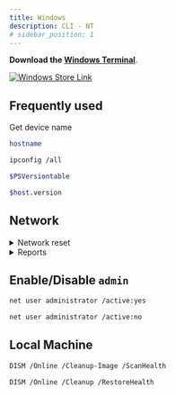```yaml
---
title: Windows
description: CLI - NT
# sidebar_position: 1
---
```


**Download the [Windows Terminal](https://github.com/microsoft/terminal)**.

<a href="ms-windows-store://pdp/?productid=9n0dx20hk701" target="_blank">
  <img
    src={require('/img/winstore.png').default}
    alt="Windows Store Link"
    className="winstore"
  />
</a>

## Frequently used

Get device name

```sh
hostname
```

```bash
ipconfig /all
```

```sh
$PSVersiontable
```
```sh
$host.version
```

## Network

<details>
<summary>Network reset</summary>

```bash
ipconfig /release
```
```bash
ipconfig /flushdns
```
```bash
ipconfig /renew
```
:::caution[Optional]

Continue these two commands if you want to reset your network completely.

:::


```bash
netsh int ip reset
```
```bash
netsh winsock reset
```
Restart computer.

</details>

<details>
<summary>Reports</summary>

```bash
netsh interface show interface
```
```bash
netsh wlan show wlanreport
```
```bash
netsh interface ip show dnsservers
```

</details>





## Enable/Disable `admin`

```bash
net user administrator /active:yes
```
```bash
net user administrator /active:no
```

## Local Machine


```bash
DISM /Online /Cleanup-Image /ScanHealth
```
```bash
DISM /Online /Cleanup /RestoreHealth
```
